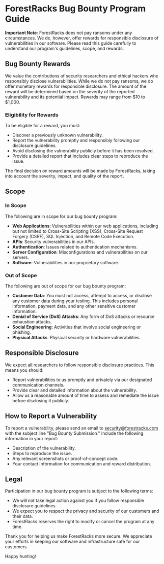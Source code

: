 # ForestRacks Bug Bounty Program Guide

**Important Note**: ForestRacks does not pay ransoms under any circumstances. We do, however, offer rewards for responsible disclosure of vulnerabilities in our software. Please read this guide carefully to understand our program's guidelines, scope, and rewards.

## Bug Bounty Rewards

We value the contributions of security researchers and ethical hackers who responsibly disclose vulnerabilities. While we do not pay ransoms, we do offer monetary rewards for responsible disclosure. The amount of the reward will be determined based on the severity of the reported vulnerability and its potential impact. Rewards may range from $10 to $1,000.

### Eligibility for Rewards

To be eligible for a reward, you must:

- Discover a previously unknown vulnerability.
- Report the vulnerability promptly and responsibly following our disclosure guidelines.
- Avoid disclosing the vulnerability publicly before it has been resolved.
- Provide a detailed report that includes clear steps to reproduce the issue.

The final decision on reward amounts will be made by ForestRacks, taking into account the severity, impact, and quality of the report.

## Scope

### In Scope

The following are in scope for our bug bounty program:

- **Web Applications**: Vulnerabilities within our web applications, including but not limited to Cross-Site Scripting (XSS), Cross-Site Request Forgery (CSRF), SQL Injection, and Remote Code Execution.
- **APIs**: Security vulnerabilities in our APIs.
- **Authentication**: Issues related to authentication mechanisms.
- **Server Configuration**: Misconfigurations and vulnerabilities on our servers.
- **Software**: Vulnerabilities in our proprietary software.

### Out of Scope

The following are out of scope for our bug bounty program:

- **Customer Data**: You must not access, attempt to access, or disclose any customer data during your testing. This includes personal information, payment data, and any other sensitive customer information.
- **Denial of Service (DoS) Attacks**: Any form of DoS attacks or resource exhaustion attacks.
- **Social Engineering**: Activities that involve social engineering or phishing.
- **Physical Attacks**: Physical security or hardware vulnerabilities.

## Responsible Disclosure

We expect all researchers to follow responsible disclosure practices. This means you should:

- Report vulnerabilities to us promptly and privately via our designated communication channels.
- Provide clear and detailed information about the vulnerability.
- Allow us a reasonable amount of time to assess and remediate the issue before disclosing it publicly.

## How to Report a Vulnerability

To report a vulnerability, please send an email to [security@forestracks.com](mailto:security@forestracks.com) with the subject line "Bug Bounty Submission." Include the following information in your report:

- Description of the vulnerability.
- Steps to reproduce the issue.
- Any relevant screenshots or proof-of-concept code.
- Your contact information for communication and reward distribution.

## Legal

Participation in our bug bounty program is subject to the following terms:

- We will not take legal action against you if you follow responsible disclosure guidelines.
- We expect you to respect the privacy and security of our customers and their data.
- ForestRacks reserves the right to modify or cancel the program at any time.

Thank you for helping us make ForestRacks more secure. We appreciate your efforts in keeping our software and infrastructure safe for our customers.

Happy hunting!
